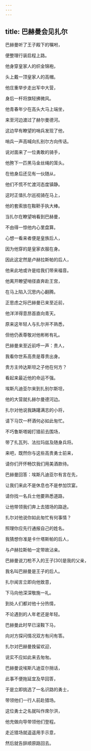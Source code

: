 ```yaml
---
---
---
```

title: 巴赫曼会见扎尔
---




巴赫曼听了王子殿下的嘱咐，

便整理行装启程上路。

他身穿皇家人的织金锦袍，

头上戴一顶皇家人的高帽。

他庄重举步走出军中大营，

身后一杆将旗轻拂微风。

他青春年少在高头大马上端坐，

来至河边渡过了赫尔曼德河。

这边早有瞭望的哨兵发现了他，

哨兵一声高喊向扎别尔方向传话。

说对面来了一位勇敢的骑手，

他胯下一匹黑马金丝绳的笼头。

在他身后还见有一伙随从，

他们不慌不忙渡河态度镇静。

这时正值扎尔巡视骑在马上，

他的套索放在鞍鞒手执大棒。

当扎尔在瞭望哨看到巴赫曼，

不由得一惊他内心里盘算。

心想一看来者便是皇族后人，

因为他穿的是皇家衣服在身。

因此这定然是卢赫拉斯帕的后人，

他来此地或许是给我们带来福音。

他离开瞭望哨径直奔赴王宫，

在马上陷入沉思内心翻腾。

正思虑之际巴赫曼已来至近前，

他洋洋得意昂首直向青天。

原来这年轻人与扎尔并不熟悉，

但他仍表尊敬对他彬彬有礼。

巴赫曼来至近前呼一声：贵人，

我看你世系高贵是尊贵出身。

贵方主帅达斯坦之子他在何方？

看起来最近他的命运不强。

埃斯凡迪亚尔来到扎别尔斯坦，

他的大营就扎赫尔曼德河边。

扎尔对他说我踌躇满志的小将，

请下马饮一杯酒何必如此匆忙。

不巧鲁斯塔姆打猎前去围场，

带了扎瓦列、法拉玛兹及随身兵将。

来吧，既然你与这些高贵勇士前来，

请你们开怀畅饮我们用美酒款待。

巴赫曼回答：埃斯凡迪亚尔有言在先，

让我们来此不是休息也不是参加饮宴。

请你找一名兵士他要熟悉道路，

让他带领我们奔上去猎场的路途。

扎尔对他说你如此匆忙有何事情？

照理你应先行通报自己的姓名。

我猜想你准是卡什塔斯帕的后人，

与卢赫拉斯帕一定带故沾亲。

巴赫曼说刀枪不入的王子[30]是我的父亲，

我名叫巴赫曼是王子的后人。

扎尔闻言立即向他致意，

下马向他深深敬施一礼。

到处人们都对他十分热情，

不论遇到的人年老还是年轻。

巴赫曼此时早已滚鞍下马，

向对方探问情况双方有问有答。

扎尔对巴赫曼挽留欢迎，

说实不应如此来去匆匆。

巴赫曼说埃斯凡迪亚尔捎话，

此事不便拖延宜及早回答，

于是立即挑选了一名识路的勇士，

带领他们一行人前赴猎场。

这位勇士之名就叫作席尔洪，

他充做向导带领他们登程。

走近猎场就遥遥用手示意，

然后就告辞顺原路回去。